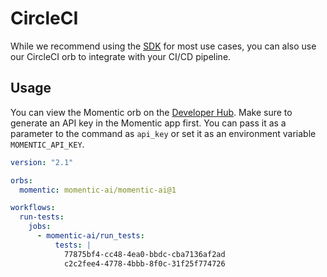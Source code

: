 # CircleCI

While we recommend using the [SDK](/docs/sdk) for most use cases, you can also use our CircleCI orb to integrate with your CI/CD pipeline.

## Usage

You can view the Momentic orb on the [Developer Hub](https://circleci.com/developer/orbs/orb/momentic-ai/momentic-ai).
Make sure to generate an API key in the Momentic app first. You can pass it as a parameter to the command as `api_key` or set it as an environment variable `MOMENTIC_API_KEY`.

```yaml copy
version: "2.1"

orbs:
  momentic: momentic-ai/momentic-ai@1

workflows:
  run-tests:
    jobs:
      - momentic-ai/run_tests:
          tests: |
            77875bf4-cc48-4ea0-bbdc-cba7136af2ad
            c2c2fee4-4778-4bbb-8f0c-31f25f774726
```
